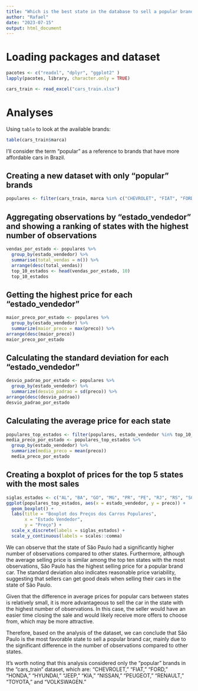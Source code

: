 ---
title: "Which is the best state in the database to sell a popular brand car and why?"
author: "Rafael"
date: "2023-07-15"
output: html_document
---
# Loading packages and dataset
```{r package, message=FALSE, results='hide'}
pacotes <- c("readxl", "dplyr", "ggplot2" )
lapply(pacotes, library, character.only = TRUE)
```
```{r load}
cars_train <- read_excel("cars_train.xlsx")
```

# Analyses
Using `table` to look at the available brands:
```{r table}
table(cars_train$marca)
```

I'll consider the term "popular" as a reference to brands that have more affordable cars in Brazil.

## Creating a new dataset with only "popular" brands 
```{r populares}
populares <- filter(cars_train, marca %in% c("CHEVROLET", "FIAT", "FORD", "HONDA", "HYUNDAI", "JEEP", "KIA", "NISSAN", "PEUGEOT", "RENAULT", "TOYOTA", "VOLKSWAGEN"))
```

## Aggregating observations by "estado_vendedor" and showing a ranking of states with the highest number of observations
```{r rank}
vendas_por_estado <- populares %>%
  group_by(estado_vendedor) %>%
  summarise(total_vendas = n()) %>%
  arrange(desc(total_vendas))
  top_10_estados <- head(vendas_por_estado, 10)
  top_10_estados
```

## Getting the highest price for each "estado_vendedor"
```{r vendas2}
maior_preco_por_estado <- populares %>%
  group_by(estado_vendedor) %>%
  summarize(maior_preco = max(preco)) %>%
arrange(desc(maior_preco))
maior_preco_por_estado
```

## Calculating the standard deviation for each "estado_vendedor"
```{r vendas3}
desvio_padrao_por_estado <- populares %>%
  group_by(estado_vendedor) %>%
  summarize(desvio_padrao = sd(preco)) %>%
arrange(desc(desvio_padrao))
desvio_padrao_por_estado
```

## Calculating the average price for each state
```{r media}
populares_top_estados <- filter(populares, estado_vendedor %in% top_10_estados$estado_vendedor)
media_preco_por_estado <- populares_top_estados %>%
  group_by(estado_vendedor) %>%
  summarize(media_preco = mean(preco))
  media_preco_por_estado
```

## Creating a boxplot of prices for the top 5 states with the most sales
```{r box}
siglas_estados <- c("AL", "BA", "GO", "MG", "PR", "PE", "RJ", "RS", "SC", "SP" )
ggplot(populares_top_estados, aes(x = estado_vendedor, y = preco)) +
  geom_boxplot() +
  labs(title = "Boxplot dos Preços dos Carros Populares",
       x = "Estado Vendedor",
       y = "Preço") +
  scale_x_discrete(labels = siglas_estados) +
  scale_y_continuous(labels = scales::comma)
```

We can observe that the state of São Paulo had a significantly higher number of observations compared to other states. Furthermore, although the average selling price is similar among the top ten states with the most observations, São Paulo has the highest selling price for a popular brand car. The standard deviation also indicates reasonable price variability, suggesting that sellers can get good deals when selling their cars in the state of São Paulo.

Given that the difference in average prices for popular cars between states is relatively small, it is more advantageous to sell the car in the state with the highest number of observations. In this case, the seller would have an easier time closing the sale and would likely receive more offers to choose from, which may be more attractive.

Therefore, based on the analysis of the dataset, we can conclude that São Paulo is the most favorable state to sell a popular brand car, mainly due to the significant difference in the number of observations compared to other states.

It's worth noting that this analysis considered only the "popular" brands in the "cars_train" dataset, which are: "CHEVROLET," "FIAT," "FORD," "HONDA," "HYUNDAI," "JEEP," "KIA," "NISSAN," "PEUGEOT," "RENAULT," "TOYOTA," and "VOLKSWAGEN."